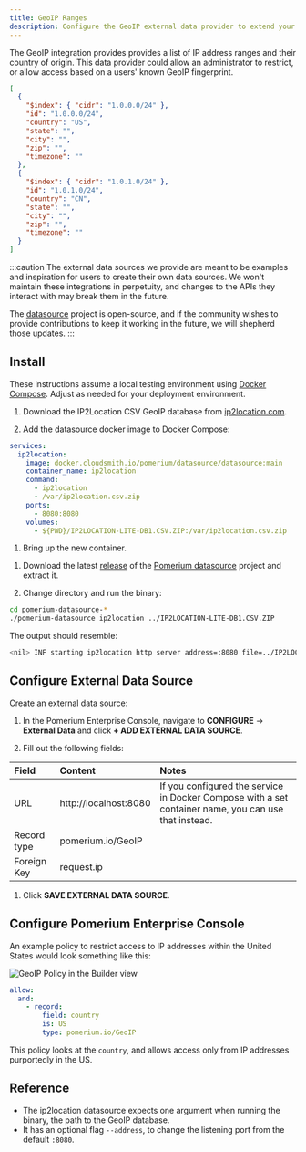 ```yaml
---
title: GeoIP Ranges
description: Configure the GeoIP external data provider to extend your access policies.
---
```



The GeoIP integration provides provides a list of IP address ranges and their country of origin. This data provider could allow an administrator to restrict, or allow access based on a users' known GeoIP fingerprint.

```json title="Example"
[
  {
    "$index": { "cidr": "1.0.0.0/24" },
    "id": "1.0.0.0/24",
    "country": "US",
    "state": "",
    "city": "",
    "zip": "",
    "timezone": ""
  },
  {
    "$index": { "cidr": "1.0.1.0/24" },
    "id": "1.0.1.0/24",
    "country": "CN",
    "state": "",
    "city": "",
    "zip": "",
    "timezone": ""
  }
]
```

:::caution
The external data sources we provide are meant to be examples and inspiration for users to create their own data sources. We won't maintain these integrations in perpetuity, and changes to the APIs they interact with may break them in the future.

The [datasource](https://github.com/pomerium/datasource) project is open-source, and if the community wishes to provide contributions to keep it working in the future, we will shepherd those updates.
:::

## Install

<Tabs>
<TabItem value="compose" label="Docker Compose">

These instructions assume a local testing environment using [Docker Compose]. Adjust as needed for your deployment environment.

1. Download the IP2Location CSV GeoIP database from [ip2location.com].

1. Add the datasource docker image to Docker Compose:

```yaml title="docker-compose.yaml"
services:
  ip2location:
    image: docker.cloudsmith.io/pomerium/datasource/datasource:main
    container_name: ip2location
    command:
      - ip2location
      - /var/ip2location.csv.zip
    ports:
      - 8080:8080
    volumes:
      - ${PWD}/IP2LOCATION-LITE-DB1.CSV.ZIP:/var/ip2location.csv.zip
```

1. Bring up the new container.

</TabItem>
<TabItem value="binary" label="Local Binary">

1. Download the latest [release] of the [Pomerium datasource] project and extract it.

1. Change directory and run the binary:

  ```sh
  cd pomerium-datasource-*
  ./pomerium-datasource ip2location ../IP2LOCATION-LITE-DB1.CSV.ZIP
  ```

  The output should resemble:

  ```sh
  <nil> INF starting ip2location http server address=:8080 file=../IP2LOCATION-LITE-DB1.CSV.ZIP
  ```

</TabItem>
</Tabs>

## Configure External Data Source

Create an external data source:

1. In the Pomerium Enterprise Console, navigate to **CONFIGURE** → **External Data** and click **+ ADD EXTERNAL DATA SOURCE**.

1. Fill out the following fields:

  | Field       | Content               | Notes                                                                                                |
  | :---------- | :-------------------- | :--------------------------------------------------------------------------------------------------- |
  | URL         | http://localhost:8080 | If you configured the service in Docker Compose with a set container name, you can use that instead. |
  | Record type | pomerium.io/GeoIP     |                                                                                                      |
  | Foreign Key | request.ip            |                                                                                                      |

1. Click **SAVE EXTERNAL DATA SOURCE**.

## Configure Pomerium Enterprise Console

An example policy to restrict access to IP addresses within the United States would look something like this:

<Tabs>
<TabItem value="builder" label="Builder">

![GeoIP Policy in the Builder view](./img/geoip-policy.png)

</TabItem>
<TabItem value="editor" label="Editor">

```yaml showLineNumbers
allow:
  and:
    - record:
        field: country
        is: US
        type: pomerium.io/GeoIP
```

</TabItem>
</Tabs>

This policy looks at the `country`, and allows access only from IP addresses purportedly in the US.

## Reference

- The ip2location datasource expects one argument when running the binary, the path to the GeoIP database.
- It has an optional flag `--address`, to change the listening port from the default `:8080`.



[pomerium datasource]: https://github.com/pomerium/datasource
[Docker Compose]: https://docs.docker.com/compose/
[ip2location.com]: https://www.ip2location.com/
[Pomerium datasource]: https://github.com/pomerium/datasource
[release]: https://github.com/pomerium/datasource/releases
